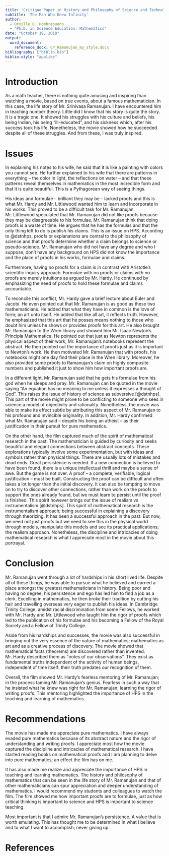 ```yaml
---
title: 'Critique Paper in History and Philosophy of Science and Technology Education'
subtitle: 'The Man Who Knew Infinity'
author:
  - Orville D. Hombrebueno
  - "Ph.D. in Science Education: Mathematics"
date: "October 19, 2018"
output:
  word_document:
    reference_docx: CP_Ramanujan_my_style.docx
bibliography: ["biblio.bib"]
biblio-style: "apalike"
---
```

# Introduction

As a math teacher, there is nothing quite amusing and inspiring than watching a movie, based on true events, about a famous mathematician. In this case, the life story of Mr. Srinivasa Ramanujan. I have encountered him in teaching number theory. Little did I know that his story is quite the story. It is a tragic one. It showed his struggles with his culture and beliefs, his being Indian, his being "ill-educated", and his sickness which, after his success took his life. Nonetheless, the movie showed how he succeeded despite all of these struggles. And from these, I was truly inspired.

# Issues

In explaining his notes to his wife, he said that it is like a painting with colors you cannot see. He further explained to his wife that there are patterns in everything -- the color in light, the reflections on water -- and that these patterns reveal themselves in mathematics in the most incredible form and that it is quite beautiful. This is a Pythagorean way of seeing things.

His ideas and formulae -- brilliant they may be -- lacked proofs and this is what Mr. Hardy and Mr. Littlewood wanted him to learn and incorporate in his works. This proved to be a difficult task for Mr. Ramanujan. Mr. Littlewood speculated that Mr. Ramanujan did not like proofs because they may be disagreeable to his formulae. Mr. Ramanujan think that doing proofs is a waste of time. He argues that he has the formulas and that the only thing left to do is publish his claims. This is an issue on HPS. According to @dstnhps, proofs or explanations are central to the philosophy of science and that proofs determine whether a claim belongs to science or pseudo-science. Mr. Ramanujan who did not have any degree and who I suppose, don't have any background on HPS did not know the importance and the place of proofs in his works, formulae and claims.

Furthermore, having no proofs for a claim is in contrast with Aristotle's scientific inquiry approach. Formulae with no proofs or claims with no proofs are merely intuitions as argued by Mr. Hardy. He continued by emphasizing the need of proofs to hold these formulae and claims accountable.

To reconcile this conflict, Mr. Hardy gave a brief lecture about Euler and Jacobi. He even pointed out that Mr. Ramanujan is as good as these two mathematicians. He added that what they have in common is the love of form; an art unto itself. He added that like all art, it reflects truth. However, he emphasized that this art that he posses means nothing to those who doubt him unless he shows or provides proofs for this art. He also brought Mr. Ramanujan to the Wren library and showed him Mr. Isaac Newton's Principia Mathematica. He pointed out that just as Newton represents the physical aspect of their work, Mr. Ramanujan's notebooks represent the abstract. He then pointed out the importance of proofs just as it is important to Newton's work. He then motivated Mr. Ramanujan that with proofs, his notebooks might one day find their place in the Wren library.  Moreover, he also provided some proofs to Ramanujan's claim on highly composite numbers and published it just to show him how important proofs are.

In a different light, Mr. Ramanujan said that he gets his formulae from his god when he sleeps and pray. Mr. Ramanujan can be quoted in the movie saying "An equation has no meaning to me unless it expresses a thought of God". This raises the issue of history of science as subversive [@dstnhps]. This part of the movie might prove to be conflicting to someone who sees in science a model of objectivity and rationality. Nonetheless, the movie was able to make its effect subtle by attributing this aspect of Mr. Ramanujan to his profound and invincible originality. In addition, Mr. Hardy confirmed what Mr. Ramanujan said -- despite his being an atheist -- as their justification in their pursuit for pure mathematics.

On the other hand, the film captured much of the spirit of mathematical research in the past. The mathematician is guided by curiosity and seeks beautiful and elegant connections between abstract concepts. These explorations typically involve some experimentation, but with ideas and symbols rather than physical things. There are usually lots of mistakes and dead ends. Great persistence is needed. If a new connection is believed to have been found, there is a unique intellectual thrill and maybe a sense of awe. But the game is not over. A proof -- a complete, verifiable, logical justification -- must be built. Constructing the proof can be difficult and often takes a lot longer than the initial discovery. It can also be tempting to move on to try to discover other connections, rather than work on the proofs to support the ones already found, but we must learn to persist until the proof is finished. This spirit however brings out the issue of realism vs instrumentalism [@dstnhps]. This spirit of mathematical research is the instrumentalism approach; being successful in explaining a discovery through theorizing. It has been a successful approach in the past. But now, we need not just proofs but we need to see this in the physical world through models, manipulate this models and see its practical applications; the realism approach. Nonetheless, the discipline and intricacies of doing mathematical research is what I appreciate most in the movie about this portrayal.

# Conclusion

Mr. Ramanujan went through a lot of hardships in his short lived life. Despite all of these things, he was able to pursue what he believed and earned a place amongst the greatest mathematicians in history. Being poor and having no degree, his persistence and ego has led him to find a job as a clerk. Excelling in mathematics, he then broke their tradition by cutting his hair and travelling overseas very eager to publish his ideas. In Cambridge Trinity College, amidst racial discrimination from some Fellows, he worked with Mr. Hardy and Mr. Littlewood who taught him the rigor of proofs which led to the publication of his formulae and his becoming a Fellow of the Royal Society and a Fellow of Trinity College.

Aside from his hardships and successes, the movie was also successful in bringing out the very essence of the nature of mathematics; mathematics as art and as a creative process of discovery. The movie showed that mathematical facts (theorems) are discovered rather than invented. Mr. Hardy described them as “notes of our observations”. They exist as fundamental truths independent of the activity of human beings, independent of time itself: their truth predates our recognition of them.

Overall, the film showed Mr. Hardy's fearless mentoring of Mr. Ramanujan; in the process taming Mr. Ramanujan's genius. Fearless in such a way that he insisted what he knew was right for Mr. Ramanujan; learning the rigor of writing proofs. This mentoring highlighted the importance of HPS in the teaching and learning of mathematics. 

# Recommendations

The movie has made me appreciate pure mathematics. I have always evaded pure mathematics because of its abstract nature and the rigor of understanding and writing proofs. I appreciate most how the movie captured the discipline and intricacies of mathematical research. I have started reading books on mathematical proofs and I am planning to delve into pure mathematics; an effect the film has on me.

It has also made me realize and appreciate the importance of HPS in teaching and learning mathematics. The history and philosophy of mathematics that can be seen in the life story of Mr. Ramanujan and that of other mathematicians can spur appreciation and deeper understanding of mathematics. I would recommend my students and colleagues to watch the film. The film showed me how important proofs are to formulae, just as how critical thinking is important to science and HPS is important to science teaching.

Most important is that I admire Mr. Ramanujan's persistence. A value that is worth emulating. This has thought me to be determined in what I believe and to what I want to accomplish; never giving up.

# References
